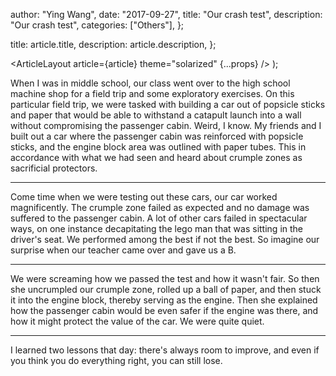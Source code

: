 
  author: "Ying Wang",
  date: "2017-09-27",
  title: "Our crash test",
  description: "Our crash test",
  categories: ["Others"],
};

  title: article.title,
  description: article.description,
};

  <ArticleLayout article={article} theme="solarized" {...props} />
);

When I was in middle school, our class went over to the high school machine shop for a field trip and some exploratory exercises. On this particular field trip, we were tasked with building a car out of popsicle sticks and paper that would be able to withstand a catapult launch into a wall without compromising the passenger cabin. Weird, I know. My friends and I built out a car where the passenger cabin was reinforced with popsicle sticks, and the engine block area was outlined with paper tubes. This in accordance with what we had seen and heard about crumple zones as sacrificial protectors.

---

Come time when we were testing out these cars, our car worked magnificently. The crumple zone failed as expected and no damage was suffered to the passenger cabin. A lot of other cars failed in spectacular ways, on one instance decapitating the lego man that was sitting in the driver's seat. We performed among the best if not the best. So imagine our surprise when our teacher came over and gave us a B.

---

We were screaming how we passed the test and how it wasn't fair. So then she uncrumpled our crumple zone, rolled up a ball of paper, and then stuck it into the engine block, thereby serving as the engine. Then she explained how the passenger cabin would be even safer if the engine was there, and how it might protect the value of the car. We were quite quiet.

---

I learned two lessons that day: there's always room to improve, and even if you think you do everything right, you can still lose.
